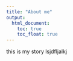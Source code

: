 ```yaml
---
title: "About me"
output: 
  html_document:
    toc: true
    toc_float: true
---
```


this is my story  lsjdfljalkj